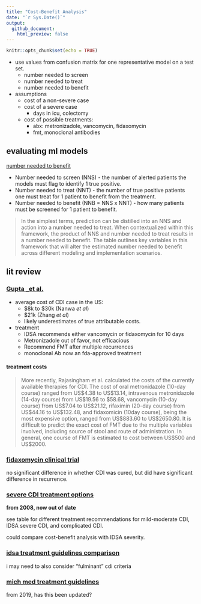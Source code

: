```yaml
---
title: "Cost-Benefit Analysis"
date: "`r Sys.Date()`"
output: 
  github_document:
    html_preview: false
---
```


```r
knitr::opts_chunk$set(echo = TRUE)
```

- use values from confusion matrix for one representative model on a test set.
  - number needed to screen
  - number needed to treat
  - number needed to benefit
- assumptions
  - cost of a non-severe case
  - cost of a severe case
    - days in icu, colectomy
  - cost of possible treatments:
    - abx: metronizadole, vancomycin, fidaxomycin
    - fmt, monoclonal antibodies
  
## evaluating ml models

[number needed to benefit](https://academic.oup.com/jamia/article-abstract/26/12/1655/5516459)

- Number needed to screen (NNS) - the number of alerted patients the models must flag to identify 1 true positive. 
- Number needed to treat (NNT) - the number of true positive patients one must treat for 1 patient to benefit from the treatment.
- Number needed to benefit (NNB = NNS x NNT) - how many patients must be screened for 1 patient to benefit.

> In the simplest terms, prediction can be distilled into an NNS and action into a number needed to treat. When contextualized within this framework, the product of NNS and number needed to treat results in a number needed to benefit. The table outlines key variables in this framework that will alter the estimated number needed to benefit across different modeling and implementation scenarios.
  
## lit review

### [Gupta _et al.](https://journals.sagepub.com/doi/10.1177/17562848211018654)

- average cost of CDI case in the US: 
  - \$8k to \$30k (Nanwa _et al_)
  - \$21k (Zhang _et al_)
  - likely underestimates of true attributable costs.
- treatment   
  - IDSA recommends either vancomycin or fidaxomycin for 10 days
  - Metronizadole out of favor, not efficacious
  - Recommend FMT after multiple recurrences
  - monoclonal Ab now an fda-approved treatment

#### treatment costs

> More recently, Rajasingham et al. calculated the costs of the currently
> available therapies for CDI.
> The cost of oral metronidazole (10-day course) ranged from US$4.38 to
> US$13.14, intravenous metronidazole (14-day course) from US$19.56 to $58.68,
> vancomycin (10-day course) from US$7.04 to US$21.12, rifaximin (20-day course)
> from US$44.16 to US$132.48, and fidaxomicin (10day course), being the most
> expensive option, ranged from US$883.60 to US$2650.80. It is difficult to
> predict the exact cost of FMT due to the multiple variables involved, including
> source of stool and route of administration. In general, one course of FMT is
> estimated to cost between US$500 and US$2000.

### [fidaxomycin clinical trial](https://www.nejm.org/doi/full/10.1056/nejmoa0910812)

no significant difference in whether CDI was cured, but did have significant
difference in recurrence.

### [severe CDI treatment options](https://www.ncbi.nlm.nih.gov/pmc/articles/PMC3088840/)

**from 2008, now out of date**

see table for different treatment recommendations for mild-moderate CDI, 
IDSA severe CDI, and complicated CDI.

could compare cost-benefit analysis with IDSA severity.

### [idsa treatment guidelines comparison](https://www.ncbi.nlm.nih.gov/pmc/articles/PMC9780550/)

i may need to also consider "fulminant" cdi criteria

### [mich med treatment guidelines](https://www.med.umich.edu/1info/FHP/practiceguides/InptCDiff/C-Diff.pdf)

from 2019, has this been updated?
